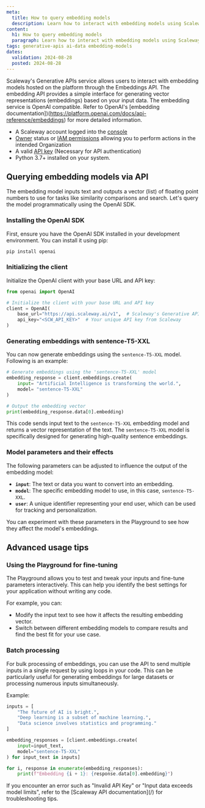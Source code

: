 ```yaml
---
meta:
  title: How to query embedding models
  description: Learn how to interact with embedding models using Scaleway's Generative APIs service.
content:
  h1: How to query embedding models
  paragraph: Learn how to interact with embedding models using Scaleway's Generative APIs service.
tags: generative-apis ai-data embedding-models
dates:
  validation: 2024-08-28
  posted: 2024-08-28
---
```



Scaleway's Generative APIs service allows users to interact with embedding models hosted on the platform through the Embeddings API.
The embedding API provides a simple interface for generating vector representations (embeddings) based on your input data. 
The embedding service is OpenAI compatible. Refer to OpenAI's [embedding documentation])(https://platform.openai.com/docs/api-reference/embeddings) for more detailed information. 

<Macro id=" requirements"/>

- A Scaleway account logged into the [console](https://console.scaleway.com)
- [Owner](/identity-and-access-management/iam/concepts/#owner) status or [IAM permissions](/identity-and-access-management/iam/concepts/#permission) allowing you to perform actions in the intended Organization
- A valid [API key](/identity-and-access-management/iam/how-to/create-api-keys/) (Necessary for API authentication)
- Python 3.7+ installed on your system.

## Querying embedding models via API

The embedding model inputs text and outputs a vector (list) of floating point numbers to use for tasks like similarity comparisons and search.
Let's query the model programmatically using the OpenAI SDK.

### Installing the OpenAI SDK

First, ensure you have the OpenAI SDK installed in your development environment. You can install it using pip:

```bash
pip install openai
```

### Initializing the client

Initialize the OpenAI client with your base URL and API key:

```python
from openai import OpenAI

# Initialize the client with your base URL and API key
client = OpenAI(
    base_url="https://api.scaleway.ai/v1",  # Scaleway's Generative APIs service URL
    api_key="<SCW_API_KEY>"  # Your unique API key from Scaleway
)
```

### Generating embeddings with sentence-T5-XXL

You can now generate embeddings using the `sentence-T5-XXL` model. Following is an example:

```python
# Generate embeddings using the 'sentence-T5-XXL' model
embedding_response = client.embeddings.create(
    input= "Artificial Intelligence is transforming the world.",
    model= "sentence-T5-XXL"
)

# Output the embedding vector
print(embedding_response.data[0].embedding)
```

This code sends input text to the `sentence-T5-XXL` embedding model and returns a vector representation of the text. The `sentence-T5-XXL` model is specifically designed for generating high-quality sentence embeddings.

### Model parameters and their effects

The following parameters can be adjusted to influence the output of the embedding model:

- **`input`**: The text or data you want to convert into an embedding.
- **`model`**: The specific embedding model to use, in this case, `sentence-T5-XXL`.
- **`user`**: A unique identifier representing your end user, which can be used for tracking and personalization.

<Message type="tip">
 You can experiment with these parameters in the Playground to see how they affect the model's embeddings.
</Message>

## Advanced usage tips

### Using the Playground for fine-tuning

The Playground allows you to test and tweak your inputs and fine-tune parameters interactively. This can help you identify the best settings for your application without writing any code.

For example, you can:

- Modify the input text to see how it affects the resulting embedding vector.
- Switch between different embedding models to compare results and find the best fit for your use case.

### Batch processing

For bulk processing of embeddings, you can use the API to send multiple inputs in a single request by using loops in your code. This can be particularly useful for generating embeddings for large datasets or processing numerous inputs simultaneously.

Example:

```python
inputs = [
    "The future of AI is bright.",
    "Deep learning is a subset of machine learning.",
    "Data science involves statistics and programming."
]

embedding_responses = [client.embeddings.create(
    input=input_text,
    model="sentence-T5-XXL"
) for input_text in inputs]

for i, response in enumerate(embedding_responses):
    print(f"Embedding {i + 1}: {response.data[0].embedding}")
```

<Message type="warning">
 If you encounter an error such as "Invalid API Key" or "Input data exceeds model limits", refer to the [Scaleway API documentation](/) for troubleshooting tips.
</Message>
